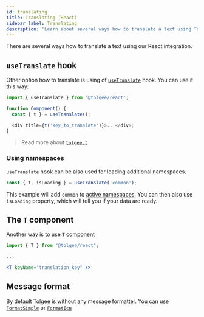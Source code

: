 ```yaml
---
id: translating
title: Translating (React)
sidebar_label: Translating
description: 'Learn about several ways how to translate a text using Tolgee React integration: T-component or useTranslate hook.'
---
```


There are several ways how to translate a text using our React integration.

## `useTranslate` hook

Other option how to translate is using of [`useTranslate`](./api#hook-usetranslate) hook. You can use it this way:

```js
import { useTranslate } from '@tolgee/react';

function Component() {
  const { t } = useTranslate();

  <div title={t('key_to_translate')}>...</div>;
}
```

> Read more about [`tolgee.t`](/docs/sdk/api/core_package/tolgee#t)

### Using namespaces

`useTranslate` hook can be also used for loading additional namespaces.

```ts
const { t, isLoading } = useTranslate('common');
```

This example will add `common` to [active namespaces](/docs/sdk/api/core_package/tolgee#addactivens). You can then also use `isLoading` property, which will tell you if your data are ready.

## The `T` component

Another way is to use [`T` component](./api#t-component)

```jsx
import { T } from "@tolgee/react";

...

<T keyName="translation_key" />
```

## Message format

By default Tolgee is without any message formatter. You can use [`FormatSimple`](/docs/sdk/api/core_package/format-simple) or [`FormatIcu`](/docs/icu-message-format)
